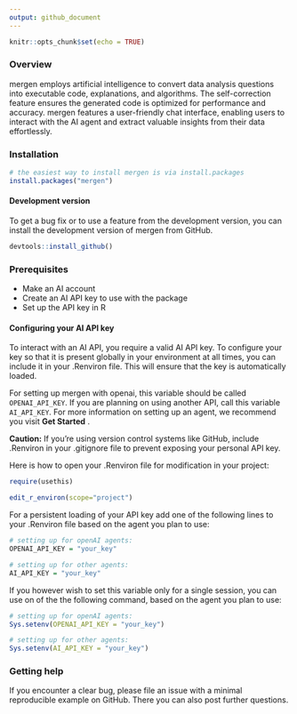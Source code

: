 ```yaml
---
output: github_document
---
```


<!-- README.md is generated from README.Rmd. Please edit that file -->

```r
knitr::opts_chunk$set(echo = TRUE)
```

### Overview

mergen employs artificial intelligence to convert data analysis questions into executable code, explanations, and algorithms. The self-correction feature ensures the generated code is optimized for performance and accuracy. mergen features a user-friendly chat interface, enabling users to interact with the AI agent and extract valuable insights from their data effortlessly.

### Installation
 ```r
 # the easiest way to install mergen is via install.packages
 install.packages("mergen")
 ```

#### Development version
 
To get a bug fix or to use a feature from the development version, you can install the development version of mergen from GitHub.
 
 ```r
 devtools::install_github()
 ```
 
### Prerequisites

- Make an AI account
- Create an AI API key to use with the package
- Set up the API key in R

#### Configuring your AI API key

To interact with an AI API, you require a valid AI API key. To configure your key so that it is present globally in your environment at all times, you can include it in your .Renviron file. This will ensure that the key is automatically loaded. 

For setting up mergen with openai, this variable should be called `OPENAI_API_KEY`. 
If you are planning on using another API, call this variable `AI_API_KEY`. For more information on setting up an agent, we recommend you visit __Get Started__ . 

__Caution:__ If you’re using version control systems like GitHub, include .Renviron in your .gitignore file to prevent exposing your personal API key. 

Here is how to open your .Renviron file for modification in your project:

```r
require(usethis)

edit_r_environ(scope="project")
```

For a persistent loading of your API key add one of the following lines to your .Renviron file based on the agent you plan to use:

```r
# setting up for openAI agents:
OPENAI_API_KEY = "your_key"

# setting up for other agents:
AI_API_KEY = "your_key"
```

If you however wish to set this variable only for a single session, you can use on of the the following command, based on the agent you plan to use:

```r
# setting up for openAI agents:
Sys.setenv(OPENAI_API_KEY = "your_key")

# setting up for other agents:
Sys.setenv(AI_API_KEY = "your_key")

```
 
### Getting help
 
If you encounter a clear bug, please file an issue with a minimal reproducible example on GitHub. There you can also post further questions. 

